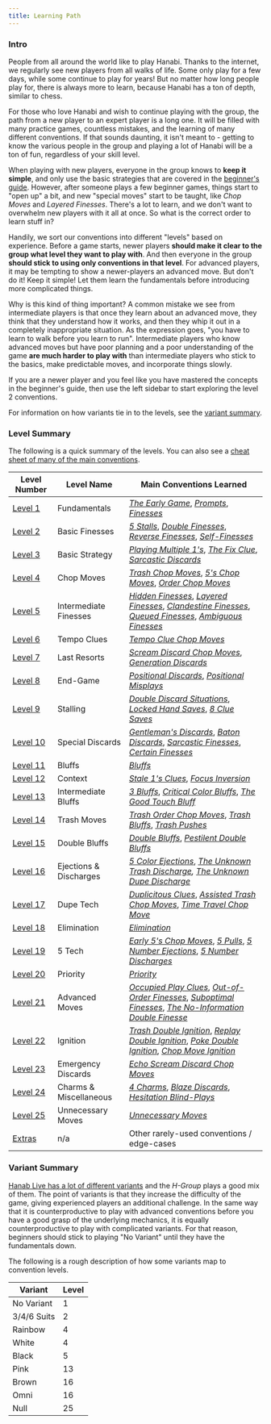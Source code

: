 ```yaml
---
title: Learning Path
---
```


### Intro

People from all around the world like to play Hanabi. Thanks to the internet, we regularly see new players from all walks of life. Some only play for a few days, while some continue to play for years! But no matter how long people play for, there is always more to learn, because Hanabi has a ton of depth, similar to chess.

For those who love Hanabi and wish to continue playing with the group, the path from a new player to an expert player is a long one. It will be filled with many practice games, countless mistakes, and the learning of many different conventions. If that sounds daunting, it isn't meant to - getting to know the various people in the group and playing a lot of Hanabi will be a ton of fun, regardless of your skill level.

When playing with new players, everyone in the group knows to **keep it simple**, and only use the basic strategies that are covered in the [beginner's guide](beginner.mdx). However, after someone plays a few beginner games, things start to "open up" a bit, and new "special moves" start to be taught, like _Chop Moves_ and _Layered Finesses_. There's a lot to learn, and we don't want to overwhelm new players with it all at once. So what is the correct order to learn stuff in?

Handily, we sort our conventions into different "levels" based on experience. Before a game starts, newer players **should make it clear to the group what level they want to play with**. And then everyone in the group **should stick to using only conventions in that level**. For advanced players, it may be tempting to show a newer-players an advanced move. But don't do it! Keep it simple! Let them learn the fundamentals before introducing more complicated things.

Why is this kind of thing important? A common mistake we see from intermediate players is that once they learn about an advanced move, they think that they understand how it works, and then they whip it out in a completely inappropriate situation. As the expression goes, "you have to learn to walk before you learn to run". Intermediate players who know advanced moves but have poor planning and a poor understanding of the game **are much harder to play with** than intermediate players who stick to the basics, make predictable moves, and incorporate things slowly.

If you are a newer player and you feel like you have mastered the concepts in the beginner's guide, then use the left sidebar to start exploring the level 2 conventions.

For information on how variants tie in to the levels, see the [variant summary](#variant-summary).

### Level Summary

The following is a quick summary of the levels. You can also see a [cheat sheet of many of the main conventions](summary.mdx).

| Level Number             | Level Name             | Main Conventions Learned                                                                                                                                                                                                                                                                                                                                   |
| ------------------------ | ---------------------- | ---------------------------------------------------------------------------------------------------------------------------------------------------------------------------------------------------------------------------------------------------------------------------------------------------------------------------------------------------------- |
| [Level 1](level-1.mdx)   | Fundamentals           | _[The Early Game](level-1.mdx#the-early-game)_, _[Prompts](level-1.mdx#the-prompt)_, _[Finesses](level-1.mdx#the-finesse)_                                                                                                                                                                                                                                 |
| [Level 2](level-2.mdx)   | Basic Finesses         | _[5 Stalls](level-2.mdx#the-5-stall-cluing-off-chop-5s)_, _[Double Finesses](level-2.mdx#the-double-finesse--triple-finesse--quadruple-finesse)_, _[Reverse Finesses](level-2.mdx#the-reverse-finesse)_, _[Self-Finesses](level-2.mdx#the-self-finesse)_                                                                                                   |
| [Level 3](level-3.mdx)   | Basic Strategy         | _[Playing Multiple 1's](level-3.mdx#playing-multiple-1s)_, _[The Fix Clue](level-3.mdx#the-fix-clue)_, _[Sarcastic Discards](level-3.mdx#the-sarcastic-discard)_                                                                                                                                                                                           |
| [Level 4](level-4.mdx)   | Chop Moves             | _[Trash Chop Moves](level-4.mdx#the-trash-chop-move)_, _[5's Chop Moves](level-4.mdx#the-5s-chop-move-5cm)_, _[Order Chop Moves](level-4.mdx#the-order-chop-move-ocm)_                                                                                                                                                                                     |
| [Level 5](level-5.mdx)   | Intermediate Finesses  | _[Hidden Finesses](level-5.mdx#the-hidden-finesse)_, _[Layered Finesses](level-5.mdx#the-layered-finesse)_, _[Clandestine Finesses](level-5.mdx#the-clandestine-finesse)_, _[Queued Finesses](level-5.mdx#the-queued-finesse)_, _[Ambiguous Finesses](level-5.mdx#the-ambiguous-finesse)_                                                                  |
| [Level 6](level-6.mdx)   | Tempo Clues            | _[Tempo Clue Chop Moves](level-6.mdx#the-tempo-clue-chop-move-tccm)_                                                                                                                                                                                                                                                                                       |
| [Level 7](level-7.mdx)   | Last Resorts           | _[Scream Discard Chop Moves](level-7.mdx#the-scream-discard-chop-move-sdcm)_, _[Generation Discards](level-7.mdx#the-generation-discard)_                                                                                                                                                                                                                  |
| [Level 8](level-8.mdx)   | End-Game               | _[Positional Discards](level-8.mdx#the-positional-discard-indicating-a-play-with-a-discard)_, _[Positional Misplays](level-8.mdx#the-positional-misplay-indicating-a-play-with-a-misplay)_                                                                                                                                                                 |
| [Level 9](level-9.mdx)   | Stalling               | _[Double Discard Situations](level-9.mdx#double-discard-situations--double-discard-avoidance-dda-severity-2-stalling)_, _[Locked Hand Saves](level-9.mdx#the-locked-hand-save-lhs)_, _[8 Clue Saves](level-9.mdx#the-8-clue-save-8cs)_                                                                                                                     |
| [Level 10](level-10.mdx) | Special Discards       | _[Gentleman's Discards](level-10.mdx#the-gentlemans-discard)_, _[Baton Discards](level-10.mdx#the-baton-discard)_, _[Sarcastic Finesses](level-10.mdx#the-sarcastic-finesse)_, _[Certain Finesses](level-10.mdx#the-certain-finesse--the-certain-discard)_                                                                                                 |
| [Level 11](level-11.mdx) | Bluffs                 | _[Bluffs](level-11.mdx#the-bluff)_                                                                                                                                                                                                                                                                                                                         |
| [Level 12](level-12.mdx) | Context                | _[Stale 1's Clues](level-12.mdx#the-stale-1s-clue)_, _[Focus Inversion](level-12.mdx#focus-inversion)_                                                                                                                                                                                                                                                     |
| [Level 13](level-13.mdx) | Intermediate Bluffs    | _[3 Bluffs](level-13.mdx#the-3-bluff)_, _[Critical Color Bluffs](level-13.mdx#the-critical-color-bluff)_, _[The Good Touch Bluff](level-13.mdx#the-good-touch-bluff)_                                                                                                                                                                                      |
| [Level 14](level-14.mdx) | Trash Moves            | _[Trash Order Chop Moves](level-14.mdx#the-trash-order-chop-move-tocm)_, _[Trash Bluffs](level-14.mdx#the-trash-bluff)_, _[Trash Pushes](level-14.mdx#the-trash-push)_                                                                                                                                                                                     |
| [Level 15](level-15.mdx) | Double Bluffs          | _[Double Bluffs](level-15.mdx#the-double-bluff)_, _[Pestilent Double Bluffs](level-15.mdx#the-pestilent-double-bluff-pdb)_                                                                                                                                                                                                                                 |
| [Level 16](level-16.mdx) | Ejections & Discharges | _[5 Color Ejections](level-16.mdx#the-5-color-ejection-5ce)_, _[The Unknown Trash Discharge](level-16.mdx#the-unknown-trash-discharge-1-for-1-form-utd), [The Unknown Dupe Discharge](level-16.mdx#the-unknown-dupe-discharge-udd)_                                                                                                                        |
| [Level 17](level-17.mdx) | Dupe Tech              | _[Duplicitous Clues](level-17.mdx#the-duplicitous-value-clue)_, _[Assisted Trash Chop Moves](level-17.mdx#the-assisted-trash-chop-move)_, _[Time Travel Chop Move](level-17.mdx#the-time-travel-chop-move-direct-form)_                                                                                                                                    |
| [Level 18](level-18.mdx) | Elimination            | _[Elimination](level-18.mdx#elimination--elimination-notes)_                                                                                                                                                                                                                                                                                               |
| [Level 19](level-19.mdx) | 5 Tech                 | _[Early 5's Chop Moves](level-19.mdx#the-early-5s-chop-move)_, _[5 Pulls](level-19.mdx#the-5-pull)_, _[5 Number Ejections](level-19.mdx#the-5-number-ejection-5ne)_, _[5 Number Discharges](level-19.mdx#the-5-number-discharge-5nd)_                                                                                                                      |
| [Level 20](level-20.mdx) | Priority               | _[Priority](level-20.mdx#the-priority-prompt--the-priority-finesse)_                                                                                                                                                                                                                                                                                       |
| [Level 21](level-21.mdx) | Advanced Moves         | _[Occupied Play Clues](level-21.mdx#the-occupied-play-clue--the-occupied-finesse-opc)_, _[Out-of-Order Finesses](level-21.mdx#the-out-of-order-finesse)_, _[Suboptimal Finesses](level-21.mdx#the-suboptimal-prompt--the-suboptimal-finesse--the-suboptimal-bluff)_, _[The No-Information Double Finesse](level-21.mdx#the-no-information-double-finesse)_ |
| [Level 22](level-22.mdx) | Ignition               | _[Trash Double Ignition](level-22.mdx#the-trash-double-ignition-tdi)_, _[Replay Double Ignition](level-22.mdx#the-replay-double-ignition-rdi)_, _[Poke Double Ignition](level-22.mdx#the-poke-double-ignition-pdi)_, _[Chop Move Ignition](level-22.mdx#the-chop-move-ignition-cmi-with-1-card-chop-moved)_                                                |
| [Level 23](level-23.mdx) | Emergency Discards     | _[Echo Scream Discard Chop Moves](level-23.mdx#the-echo-scream-discard-chop-move)_                                                                                                                                                                                                                                                                         |
| [Level 24](level-24.mdx) | Charms & Miscellaneous | _[4 Charms](level-24.mdx#the-4-charm)_, _[Blaze Discards](level-24.mdx#the-blaze-discard)_, _[Hesitation Blind-Plays](level-24.mdx#the-hesitation-blind-play)_                                                                                                                                                                                             |
| [Level 25](level-25.mdx) | Unnecessary Moves      | _[Unnecessary Moves](level-25.mdx#unnecessary-moves)_                                                                                                                                                                                                                                                                                                      |
| [Extras](extras.mdx)     | n/a                    | Other rarely-used conventions / edge-cases                                                                                                                                                                                                                                                                                                                 |

### Variant Summary

[Hanab Live has a lot of different variants](https://github.com/Hanabi-Live/hanabi-live/blob/main/docs/variants.md) and the _H-Group_ plays a good mix of them. The point of variants is that they increase the difficulty of the game, giving experienced players an additional challenge. In the same way that it is counterproductive to play with advanced conventions before you have a good grasp of the underlying mechanics, it is equally counterproductive to play with complicated variants. For that reason, beginners should stick to playing "No Variant" until they have the fundamentals down.

The following is a rough description of how some variants map to convention levels.

| Variant     | Level |
| ----------- | ----- |
| No Variant  | 1     |
| 3/4/6 Suits | 2     |
| Rainbow     | 4     |
| White       | 4     |
| Black       | 5     |
| Pink        | 13    |
| Brown       | 16    |
| Omni        | 16    |
| Null        | 25    |
